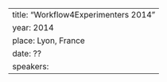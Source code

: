 ---
title: "Workflow4Experimenters 2014"
year: 2014
place: Lyon, France
date: ??
speakers: 
---